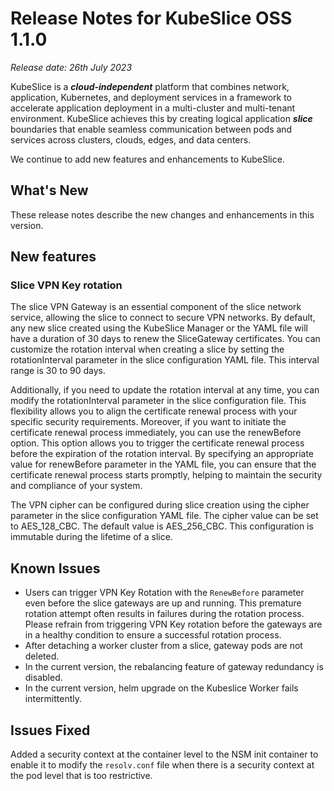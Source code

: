 # Release Notes for KubeSlice OSS 1.1.0

*Release date: 26th July 2023*

KubeSlice is a ***cloud-independent*** platform that combines network, application, Kubernetes, and deployment services 
in a framework to accelerate application deployment in a multi-cluster and multi-tenant environment. KubeSlice achieves this 
by creating logical application ***slice*** boundaries that enable seamless communication between pods and services across 
clusters, clouds, edges, and data centers.

We continue to add new features and enhancements to KubeSlice. 

## What's New
These release notes describe the new changes and enhancements in this version.


## New features

### Slice VPN Key rotation

The slice VPN Gateway is an essential component of the slice network service, allowing the slice to connect to secure VPN networks. 
By default, any new slice created using the KubeSlice Manager or the YAML file will have a duration of 30 days to renew the SliceGateway 
certificates. You can customize the rotation interval when creating a slice by setting the rotationInterval parameter in the slice 
configuration YAML file. This interval range is 30 to 90 days.

Additionally, if you need to update the rotation interval at any time, you can modify the rotationInterval parameter in the slice 
configuration file. This flexibility allows you to align the certificate renewal process with your specific security requirements. 
Moreover, if you want to initiate the certificate renewal process immediately, you can use the renewBefore option. This option allows 
you to trigger the certificate renewal process before the expiration of the rotation interval. By specifying an appropriate value for 
renewBefore parameter in the YAML file, you can ensure that the certificate renewal process starts promptly, helping to maintain the 
security and compliance of your system.

The VPN cipher can be configured during slice creation using the cipher parameter in the slice configuration YAML file. The cipher 
value can be set to AES_128_CBC. The default value is AES_256_CBC. This configuration is immutable during the lifetime of a slice.


## Known Issues

* Users can trigger VPN Key Rotation with the `RenewBefore` parameter even before the slice gateways are up and running. 
  This premature rotation attempt often results in failures during the rotation process. Please refrain from triggering VPN 
  Key rotation before the gateways are in a healthy condition to ensure a successful rotation process.
* After detaching a worker cluster from a slice, gateway pods are not deleted.
* In the current version, the rebalancing feature of gateway redundancy is disabled.
* In the current version, helm upgrade on the Kubeslice Worker fails intermittently.

## Issues Fixed

Added a security context at the container level to the NSM init container to enable it to modify the `resolv.conf` file when there 
is a security context at the pod level that is too restrictive.